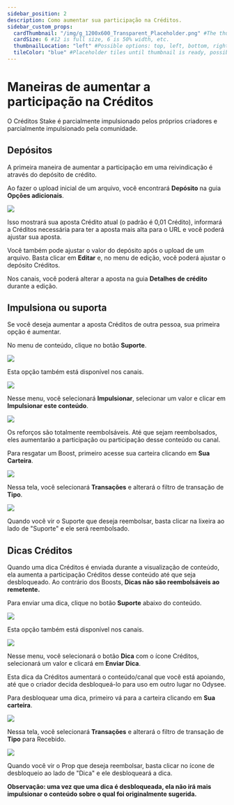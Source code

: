 ---
sidebar_position: 2
description: Como aumentar sua participação na Créditos.
sidebar_custom_props:
  cardThumbnail: "/img/g_1200x600_Transparent_Placeholder.png" #The thumbnail on the category card.
  cardSize: 6 #12 is full size, 6 is 50% width, etc.
  thumbnailLocation: "left" #Possible options: top, left, bottom, right, none
  tileColor: "blue" #Placeholder tiles until thumbnail is ready, possible options: blue, cream, darkpurple, lightpurple, mauve, orange, pink, none
---

# Maneiras de aumentar a participação na Créditos

O Créditos Stake é parcialmente impulsionado pelos próprios criadores e parcialmente impulsionado pela comunidade.

## Depósitos

A primeira maneira de aumentar a participação em uma reivindicação é através do depósito de crédito.

Ao fazer o upload inicial de um arquivo, você encontrará **Depósito** na guia **Opções adicionais**.

![](https://i.imgur.com/su2d2Br.png)

Isso mostrará sua aposta Crédito atual (o padrão é 0,01 Crédito), informará a Créditos necessária para ter a aposta mais alta para o URL e você poderá ajustar sua aposta.

Você também pode ajustar o valor do depósito após o upload de um arquivo. Basta clicar em **Editar** e, no menu de edição, você poderá ajustar o depósito Créditos.

Nos canais, você poderá alterar a aposta na guia **Detalhes de crédito** durante a edição.

## Impulsiona ou suporta

Se você deseja aumentar a aposta Créditos de outra pessoa, sua primeira opção é aumentar.

No menu de conteúdo, clique no botão **Suporte**.

![](https://i.imgur.com/iSWoOJm.png)

Esta opção também está disponível nos canais.

![](https://i.imgur.com/3gQ95FZ.png)

Nesse menu, você selecionará **Impulsionar**, selecionar um valor e clicar em **Impulsionar este conteúdo**.

![](https://i.imgur.com/Ivg7qA3.png)

Os reforços são totalmente reembolsáveis. Até que sejam reembolsados, eles aumentarão a participação ou participação desse conteúdo ou canal.

Para resgatar um Boost, primeiro acesse sua carteira clicando em **Sua Carteira**.

![](https://i.imgur.com/ve1Ifxk.png)

Nessa tela, você selecionará **Transações** e alterará o filtro de transação de **Tipo**.

![](https://i.imgur.com/uGSboC9.png)

Quando você vir o Suporte que deseja reembolsar, basta clicar na lixeira ao lado de "Suporte" e ele será reembolsado.

## Dicas Créditos

Quando uma dica Créditos é enviada durante a visualização de conteúdo, ela aumenta a participação Créditos desse conteúdo até que seja desbloqueado. Ao contrário dos Boosts, **Dicas não são reembolsáveis ​​ao remetente.**

Para enviar uma dica, clique no botão **Suporte** abaixo do conteúdo.

![](https://i.imgur.com/iSWoOJm.png)

Esta opção também está disponível nos canais.

![](https://i.imgur.com/3gQ95FZ.png)

Nesse menu, você selecionará o botão **Dica** com o ícone Créditos, selecionará um valor e clicará em **Enviar Dica**.

Esta dica da Créditos aumentará o conteúdo/canal que você está apoiando, até que o criador decida desbloqueá-lo para uso em outro lugar no Odysee.

Para desbloquear uma dica, primeiro vá para a carteira clicando em **Sua carteira**.

![](https://i.imgur.com/ve1Ifxk.png)

Nessa tela, você selecionará **Transações** e alterará o filtro de transação de **Tipo** para Recebido.

![](https://i.imgur.com/e0vDsBx.png)

Quando você vir o Prop que deseja reembolsar, basta clicar no ícone de desbloqueio ao lado de "Dica" e ele desbloqueará a dica.

**Observação: uma vez que uma dica é desbloqueada, ela não irá mais impulsionar o conteúdo sobre o qual foi originalmente sugerida.**